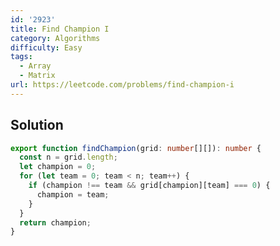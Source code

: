 ```yaml
---
id: '2923'
title: Find Champion I
category: Algorithms
difficulty: Easy
tags:
  - Array
  - Matrix
url: https://leetcode.com/problems/find-champion-i
---
```


## Solution

```typescript showLineNumbers
export function findChampion(grid: number[][]): number {
  const n = grid.length;
  let champion = 0;
  for (let team = 0; team < n; team++) {
    if (champion !== team && grid[champion][team] === 0) {
      champion = team;
    }
  }
  return champion;
}
```
